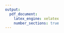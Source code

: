 ```yaml
---
output:
  pdf_document:
    latex_engine: xelatex
    number_sections: true
---
```


\tableofcontents
